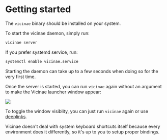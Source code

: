 # Getting started

The `vicinae` binary should be installed on your system.

To start the vicinae daemon, simply run:

```bash {{ title: 'Start daemon' }}
vicinae server
```

If you prefer systemd service, run:

```bash {{ title: 'Start systemd service' }}
systemctl enable vicinae.service
```

Starting the daemon can take up to a few seconds when doing so for the very first time. 

Once the server is started, you can run `vicinae` again without an argument to make the Vicinae launcher window appear:

<img src="/vicinae-window.png" />

To toggle the window visiblity, you can just run `vicinae` again or use [deeplinks](/deeplinks).

Vicinae doesn't deal with system keyboard shortcuts itself because every environment does it differently, so it's up to you to setup proper bindings.
